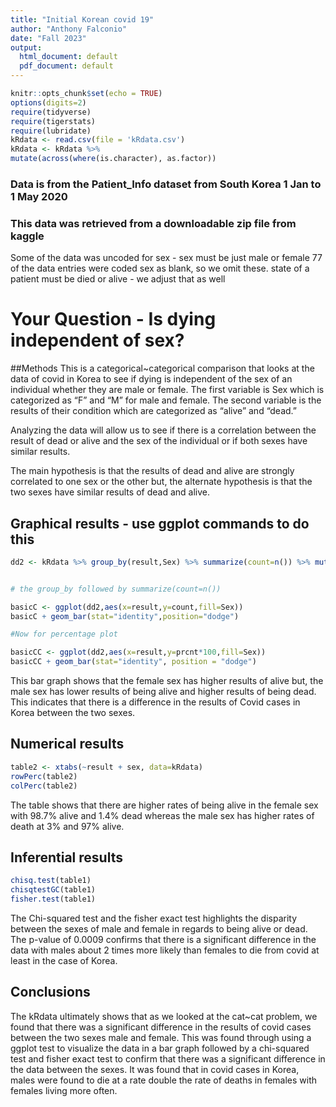 ```yaml
---
title: "Initial Korean covid 19"
author: "Anthony Falconio"
date: "Fall 2023"
output:
  html_document: default
  pdf_document: default
---
```


```r
knitr::opts_chunk$set(echo = TRUE)
options(digits=2)
require(tidyverse)
require(tigerstats)
require(lubridate)
kRdata <- read.csv(file = 'kRdata.csv')
kRdata <- kRdata %>%
mutate(across(where(is.character), as.factor))

```
### Data is from the Patient_Info dataset from South Korea 1 Jan to 1 May 2020
### This data was retrieved from a downloadable zip file from kaggle

Some of the data was uncoded for sex - sex must be just male or female
77 of the data entries were coded sex  as blank, so we omit these.
state of a patient must be died or alive - we adjust that as well   
  
# Your Question - Is dying independent of sex?

##Methods
This is a categorical~categorical comparison that looks at the data of covid in Korea to see if dying is independent of the sex of an individual whether they are male or female. The first variable is Sex which is categorized as "F" and "M" for male and female. The second variable is the results of their condition which are categorized as "alive" and "dead." 

Analyzing the data will allow us to see if there is a correlation between the result of dead or alive and the sex of the individual or if both sexes have similar results.

The main hypothesis is that the results of dead and alive are strongly correlated to one sex or the other but, the alternate hypothesis is that the two sexes have similar results of dead and alive.




## Graphical results - use ggplot commands to do this  
```r
dd2 <- kRdata %>% group_by(result,Sex) %>% summarize(count=n()) %>% mutate(prcnt=count/sum(count))


# the group_by followed by summarize(count=n())

basicC <- ggplot(dd2,aes(x=result,y=count,fill=Sex))
basicC + geom_bar(stat="identity",position="dodge")

#Now for percentage plot

basicCC <- ggplot(dd2,aes(x=result,y=prcnt*100,fill=Sex)) 
basicCC + geom_bar(stat="identity", position = "dodge")
```

This bar graph shows that the female sex has higher results of alive but, the male sex has lower results of being alive and higher results of being dead. This indicates that there is a difference in the results of Covid cases in Korea between the two sexes.
  


  
## Numerical results

``` r
table2 <- xtabs(~result + sex, data=kRdata)
rowPerc(table2)
colPerc(table2)
```
The table shows that there are higher rates of being alive in the female sex with 98.7% alive and 1.4% dead whereas the male sex has higher rates of death at 3% and 97% alive. 

## Inferential results 

``` r
chisq.test(table1)
chisqtestGC(table1)
fisher.test(table1)
```
The Chi-squared test and the fisher exact test highlights the disparity between the sexes of male and female in regards to being alive or dead. The p-value of 0.0009 confirms that there is a significant difference in the data with males about 2 times more likely than females to die from covid at least in the case of Korea.

## Conclusions

The kRdata ultimately shows that as we looked at the cat~cat problem, we found that there was a significant difference in the results of covid cases between the two sexes male and female. This was found through using a ggplot test to visualize the data in a bar graph followed by a chi-squared test and fisher exact test to confirm that there was a significant difference in the data between the sexes. It was found that in covid cases in Korea, males were found to die at a rate double the rate of deaths in females with females living more often.

